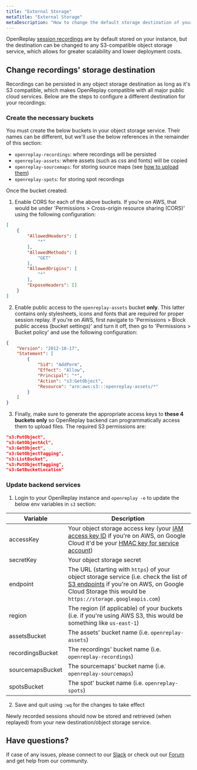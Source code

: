 ```yaml
---
title: "External Storage"
metaTitle: "External Storage"
metaDescription: "How to change the default storage destination of your recordings."
---
```


OpenReplay [session recordings](/configuration/cleanup-storage#recordingstorage) are by default stored on your instance, but the destination can be changed to any S3-compatible object storage service, which allows for greater scalability and lower deployment costs.

## Change recordings' storage destination

Recordings can be persisted in any object storage destination as long as it's S3 compatible, which makes OpenReplay compatible with all major public cloud services. Below are the steps to configure a different destination for your recordings:

### Create the necessary buckets

You must create the below buckets in your object storage service. Their names can be different, but we'll use the below references in the remainder of this section:
- `openreplay-recordings`: where recordings will be persisted
- `openreplay-assets`: where assets (such as css and fonts) will be copied
- `openreplay-sourcemaps`: for storing source maps (see [how to upload them](/installation/upload-sourcemaps))
- `openreplay-spots`: for storing spot recordings

Once the bucket created: 

1. Enable CORS for each of the above buckets. If you're on AWS, that would be under 'Permissions > Cross-origin resource sharing (CORS)' using the following configuration:

```json
[
    {
        "AllowedHeaders": [
            "*"
        ],
        "AllowedMethods": [
            "GET"
        ],
        "AllowedOrigins": [
            "*"
        ],
        "ExposeHeaders": []
    }
]
```

2. Enable public access to the `openreplay-assets` bucket **only**. This latter contains only stylesheets, icons and fonts that are required for proper session replay. If you're on AWS, first navigate to 'Permissions > Block public access (bucket settings)' and turn it off, then go to 'Permissions > Bucket policy' and use the following configuration:

```json
{
    "Version": "2012-10-17",
    "Statement": [
        {
            "Sid": "AddPerm",
            "Effect": "Allow",
            "Principal": "*",
            "Action": "s3:GetObject",
            "Resource": "arn:aws:s3:::openreplay-assets/*"
        }
    ]
}
```

3. Finally, make sure to generate the appropriate access keys to **these 4 buckets only** so OpenReplay backend can programmatically access them to upload files. The required S3 permissions are:

```json
"s3:PutObject",
"s3:GetObjectAcl",
"s3:GetObject",
"s3:GetObjectTagging",
"s3:ListBucket",
"s3:PutObjectTagging",
"s3:GetBucketLocation"
```

### Update backend services

1. Login to your OpenReplay instance and `openreplay -e` to update the below env variables in `s3` section:

| Variable | Description |
|----------|-------------|
| accessKey | Your object storage access key (your [IAM access key ID](https://docs.aws.amazon.com/IAM/latest/UserGuide/id_credentials_access-keys.html#Using_CreateAccessKey) if you're on AWS, on Google Cloud it'd be your [HMAC key for service account](https://cloud.google.com/storage/docs/authentication/managing-hmackeys)) |
| secretKey | Your object storage secret |
| endpoint | The URL (starting with `https`) of your object storage service (i.e. check the list of [S3 endpoints](https://docs.aws.amazon.com/general/latest/gr/s3.html) if you're on AWS, on Google Cloud Storage this would be `https://storage.googleapis.com`) |
| region | The region (if applicable) of your buckets (i.e. if you're using AWS S3, this would be something like `us-east-1`) |
| assetsBucket | The assets' bucket name (i.e. `openreplay-assets`)  |
| recordingsBucket | The recordings' bucket name (i.e. `openreplay-recordings`) |
| sourcemapsBucket | The sourcemaps' bucket name (i.e. `openreplay-sourcemaps`) |
| spotsBucket | The spot' bucket name (i.e. `openreplay-spots`) |

2. Save and quit using `:wq` for the changes to take effect

Newly recorded sessions should now be stored and retrieved (when replayed) from your new destination/object storage service.

## Have questions?

If case of any issues, please connect to our [Slack](https://slack.openreplay.com) or check out our [Forum](https://forum.openreplay.com) and get help from our community.
